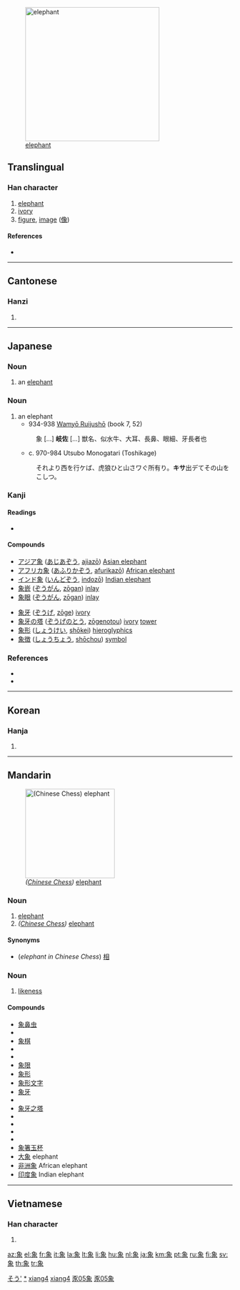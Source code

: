 [[Image:Elephant_near_ndutu.jpg|300px|thumb|right|[[elephant]]]]
==Translingual==

===Han character===
{{Han char|rn=152|rad=豕|as=05|sn=11|snj=12|four=2723<sub>2</sub>|canj=弓日心人 (NAPO)}}

# [[elephant]]
# [[ivory]]
# [[figure]], [[image]] ([[像]])

====References====
* {{Han ref|kx=1195.210|dkj=36372|dj=1658.010|hdz=63611.090|uh=8C61|ud=35937|bh=B648|bd=46664}}

----

==Cantonese==

===Hanzi===
{{yue-hanzi|jyut=zoeng6|y=jeung6}}

# {{defn|Cantonese|sort=豕05}}

----

==Japanese==

===Noun===
{{ja-noun|k|hira=ぞう|rom=zō|hidx=そう'}}

# an [[elephant]]

===Noun===
{{ja-noun|k|hira=きさ|rom=kisa|hidx=きさ}}

# an elephant
#* 934-938 [[w:Wamyō Ruijushō|Wamyō Ruijushō]] (book 7, 52)
#: 象 [...] '''岐佐''' [...] 獣名、似水牛、大耳、長鼻、眼細、牙長者也
#* c. 970-984 Utsubo Monogatari (Toshikage)
#: それより西を行ケば、虎狼ひと山さワぐ所有り。'''キサ'''出デてその山をこしつ。

===Kanji===
{{ja-kanji|grade=4|rs=豕05}}

====Readings====
* {{ja-readings|on=[[しょう]] (shō), [[ぞう]] (zō)|kun=[[かた]] (kata), [[かたどる]] (katadoru), [[のり]] (nori)}}

====Compounds====
{{top2}}
* [[アジア象]] ([[あじあぞう]], [[ajiazō]]) [[Asian elephant]]
* [[アフリカ象]] ([[あふりかぞう]], [[afurikazō]]) [[African elephant]]
* [[インド象]] ([[いんどぞう]], [[indozō]]) [[Indian elephant]]
* [[象嵌]] ([[ぞうがん]], [[zōgan]]) [[inlay]]
* [[象眼]] ([[ぞうがん]], [[zōgan]]) [[inlay]]
{{mid2}}
* [[象牙]] ([[ぞうげ]], [[zōge]]) [[ivory]]
* [[象牙の塔]] ([[ぞうげのとう]], [[zōgenotou]]) [[ivory]] [[tower]]
* [[象形]] ([[しょうけい]], [[shōkei]]) [[hieroglyphics]]
* [[象徴]] ([[しょうちょう]], [[shōchou]]) [[symbol]]
{{bottom}}

===References===
* {{cite book
  | last = Kōno
  | first = Tama
  | title = Nihon Koten Bungaku Taikei 10: Utsubo Monogatari 1
  | publisher = [[w:Iwanami Shoten Publishing|Iwanami Shoten]]
  | date = 1959
  | origyear = c. 970-984
  | location = [[w:Tokyo|Tōkyō]]
  | language = Japanese
  | id = ISBN 4-000-60010-9
  }}
* {{cite book
  | last = Minamoto
  | first = Shitagō
  | authorlink = w:Minamoto no Shitagō
  | coauthors = Kyōto Daigaku Bungakubu Kokugogaku Kokubungaku Kenkyūshitu
  | title = [[w:Wamyō Ruijushō|Shohon Shūsei Wamyō Ruijushō: Honbunhen]]
  | publisher = Rinsen
  | date = 1968
  | origyear = 931-938
  | location = Kyōto
  | language = Japanese
  | id = ISBN 4-653-00507-9
  }}

[[Category:1000 Japanese basic words|そう']]
[[Category:ja:Elephants|*]]

----

==Korean==

===Hanja===
{{ko-hanja|hangeul=상|eumhun=|rv=sang|mr=sang|y=sang}}

# {{defn|Korean|sort=豕05}}

----

==Mandarin==

[[Image:Xiangqi_Elephant.png|200px|thumb|right|''([[w:Xiangqi|Chinese Chess]])'' [[elephant]]]]
===Noun===
{{cmn-noun|ts|pin=xiàng|pint=xiang4|rs=豕05}}

# [[elephant]]
# ''([[w:Xiangqi|Chinese Chess]])'' [[elephant]]

====Synonyms====
* (''elephant in Chinese Chess'') [[相]]

===Noun===
{{cmn-noun|s|pin=xiàng|pint=xiang4|tra=像|sim=象|rs=豕05}}

# [[likeness]]

====Compounds====
* [[象鼻虫]]
* {{zh-ts|象齒焚身|象齿焚身}}
* [[象棋]]
* {{zh-ts|象聲詞|象声词}}
* {{zh-ts|象戲|象戏}}
* [[象限]]
* [[象形]]
* [[象形文字]]
* [[象牙]]
* {{zh-ts|象牙寶塔|象牙宝塔}}
* [[象牙之塔]]
* {{zh-ts|象牙質|象牙质}}
* {{zh-ts|象眼兒|象眼儿}}
* {{zh-ts|象徵|象征}}
* {{zh-ts|象徵主義|象征主义}}
* [[象箸玉杯]]
* [[大象]] elephant
* [[非洲象]] African elephant
* [[印度象]] Indian elephant

[[Category:zh-cn:Elementary Mandarin|xiang4]]
[[Category:zh-cn:Elephants|xiang4]]
[[Category:zh-tw:Elementary Mandarin|豕05象]]
[[Category:zh-tw:Elephants|豕05象]]

----

==Vietnamese==

===Han character===
{{vi-hantu|tượng|rs=豕05}}

# {{defn|Vietnamese|sort=豕05}}

[[az:象]]
[[el:象]]
[[fr:象]]
[[it:象]]
[[la:象]]
[[lt:象]]
[[li:象]]
[[hu:象]]
[[nl:象]]
[[ja:象]]
[[km:象]]
[[pt:象]]
[[ru:象]]
[[fi:象]]
[[sv:象]]
[[th:象]]
[[tr:象]]
